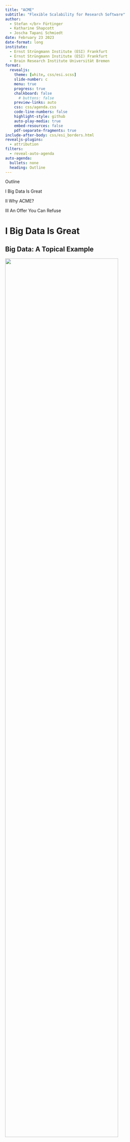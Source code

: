 ```yaml
---
title: "ACME"
subtitle: "Flexible Scalability for Research Software"
author:
  - Stefan </br> Fürtinger
  - Katharine Shapcott
  - Joscha Tapani Schmiedt
date: February 23 2023
date-format: long
institute:
  - Ernst Strüngmann Institute (ESI) Frankfurt
  - Ernst Strüngmann Institute (ESI) Frankfurt
  - Brain Research Institute Universität Bremen
format:
  revealjs:
    theme: [white, css/esi.scss]
    slide-number: c
    menu: true
    progress: true
    chalkboard: false
      # buttons: false
    preview-links: auto
    css: css/agenda.css
    code-line-numbers: false
    highlight-style: github
    auto-play-media: true
    embed-resources: false
    pdf-separate-fragments: true
include-after-body: css/esi_borders.html
revealjs-plugins:
  - attribution
filters:
  - reveal-auto-agenda
auto-agenda:
  bullets: none
  heading: Outline
---
```


```{=html}
<section class="title-slide slide level1 agenda-slide center">
<div class="agenda-heading">
<p>Outline</p>
</div>
<div class="agenda">
<div class="agenda-active">
<p>I Big Data Is Great</p>
</div>
<div class="agenda-active">
<p>II Why ACME?</p>
</div>
<div class="agenda-active">
<p>III An Offer You Can Refuse</p>
</div>
</div>
</section>
```

# I Big Data Is Great

## Big Data: A Topical Example

::: {.r-stack}
![](imgs/fastMRI_website.png){.fragment .fade-in-then-semi-out .absolute width="85%" top="1.5em" left="1em"}
![](imgs/fastMRI_knee.png){.fragment .absolute width="40%" left="1em" top="4em"}
![](imgs/fastMRI_brain.png){.fragment .absolute width="45%" right="1em" top="1.5em"}
:::

::: {.attribution}
See [fastmri.med.nyu.edu](https://fastmri.med.nyu.edu/)
:::

# II Why ACME?

## Get SLURMed {transition="fade-in" auto-animate=true}

```.python
# Which subject do we want to analyze?
subIdx = 0

# Take stock of data on disk
data = datasets.fetch_development_fmri(age_group="adult")
atlasCoords = datasets.fetch_coords_power_2011()

# Extract fMRI time-series averaged within spheres @ atlas coords
mask = NiftiSpheresMasker(seeds=atlasCoords)
timeseries = mask.fit_transform(data.func[subIdx],
                                confounds=data.confounds[subIdx])

# Compute functional connectivity b/w brain regions
estimator = GraphicalLassoCV()
estimator.fit(timeseries)

# Inspect results
plotting.plot_connectome(estimator.covariance_)
```

::: {.r-stack}
![](imgs/subject0.png){.fragment fragment-index=1 .fade-in-then-out .absolute top="3em" left="5em" width="55%"}
:::

## Get SLURMed {auto-animate=true}

```.python
def compute_connectome(subIdx):

      # Take stock of data on disk
      data = datasets.fetch_development_fmri(age_group="adult")
      atlasCoords = datasets.fetch_coords_power_2011()

      # Extract fMRI time-series averaged within spheres @ atlas coords
      masker = NiftiSpheresMasker(seeds=atlasCoords)
      timeseries = masker.fit_transform(data.func[subIdx],
                                        confounds=data.confounds[subIdx])

      # Compute functional connectivity b/w brain regions
      estimator = GraphicalLassoCV()
      estimator.fit(timeseries)
      return estimator.covariance_

if __name__ == "__main__":

      # Compute functional connectivity of subject and save result
      con = compute_connectome(sys.argv[1])
      np.save("con_{}".format(sys.argv[1]), con)
```

## Get SLURMed {auto-animate=true}

```.python
```

. . .

```.bash
#!/bin/bash
#
# SLURM script for computing per-subject connectomes
#
#SBATCH -J connectome_batch # Common name for the job-array
#SBATCH -p myPartition      # Partition
#SBATCH -c 2                # Use two cores
#SBATCH -t 0-2:00           # Max run-time of 2 hours
#SBATCH --mem 4000          # Request 4 GB of RAM
#SBATCH -o con_%A_%a.out    # Redirect stdout/stderr to file
#SBATCH --array=1-33        # Define job-array

source /path/to/conda/etc/profile.d/conda.sh
conda activate myenv
srun python connectome.py "$SLURM_ARRAY_TASK_ID"
```

## Get SLURMed {auto-animate=true}

```.python
```

```.bash
```

. . .

```{data-id="code4"}
sbatch run_connectome.sh
```

## Get SLURMed {auto-animate=true}

```.python
```

```.bash
```

```{data-id="code4"}
sbatch run_connectome.sh
Submitted batch job 21607933

squeue --me
ACCOUNT JOBID PARTITION NODELIST PRIORITY TIME STATE
fuertingers 21607933_3 8GBXS esi-svhpc46 25228545 0:11 RUNNING
fuertingers 21607933_4 8GBXS esi-svhpc46 25228545 0:11 RUNNING
fuertingers 21607933_5 8GBXS esi-svhpc29 25228545 0:11 RUNNING
fuertingers 21607933_2 8GBXS esi-svhpc24 25228545 0:15 RUNNING
fuertingers 21607933_1 8GBXS esi-svhpc24 25228545 0:16 RUNNING
...
```

## Get SLURMed {transition="fade"}

<!-- ```{=html}
<iframe src="imgs/sbatch.html" width="100%" height="80%"></iframe>
``` -->

![](imgs/sbatch_schedmd.gif)

## It All Started With A gist...

![](imgs/acme_gist.png){.position .absolute height="80%" left="2em"}

## Asynchronous Computing Made ESI

![](imgs/acme_logo.png){.position .absolute left="0em" top="2em" width="22%"}

::: {.incremental style="font-size: 0.9em; " .position .absolute left="8em" right="0em" top="2.5em"}
- accelerates "simple", i.e., [embarassingly parallel]{.esi-emph}, workloads
- [wraps]{.esi-emph} sequential code and [maps]{.esi-emph} on parallel computing hardware
- DIY parallelization via [context manager]{.esi-emph} `ParallelMap` in Python
- built on top of [[dask](https://www.dask.org/)]{.esi-emph} and
  [[dask-jobqueue](https://jobqueue.dask.org/en/latest/)]{.esi-emph} to
  integrate with HPC clusters
  ![](imgs/dask.svg){.position .absolute left="-8em" top="6em" width="30%"}
  ![](imgs/dask-jobqueue.png){.position .absolute left="-8em" top="9em" width="30%"}
:::

. . .

::: {.position .absolute top="13.5em" left="3em"}
```.bash
pip install esi-acme
conda install -c conda-forge esi-acme
```
:::

## An Unpractical Example

```.python
def f(x, y, z=3):
    return (x + y) * z
```

[Objective:]{.esi-emph} Evaluate `f` for four different values of `x` and `y = 4`

. . .

`f(`[2]{.esi-emph}`, 4, z=3) = 18`

`f(`[4]{.esi-emph}`, 4, z=3) = 24`

`f(`[6]{.esi-emph}`, 4, z=3) = 30`

`f(`[8]{.esi-emph}`, 4, z=3) = 36`

## An Unpractical Example {auto-animate="true"}

```.python
def f(x, y, z=3):
    return (x + y) * z
```

## An Unpractical Example {auto-animate="true"}

```.python
from acme import ParallelMap

def f(x, y, z=3):
    return (x + y) * z

with ParallelMap(f, [2, 4, 6, 8], 4) as pmap:
    pmap.compute()
```

## An Unpractical Example {auto-animate="true"}

![](imgs/acme_simple.webm){.position .absolute height="100%" top="0em"}


## Back To SLURM Connectomes...  {auto-animate="true"}

. . .

```.python
def compute_connectome(subIdx):

      # Take stock of data on disk
      data = datasets.fetch_development_fmri(age_group="adult")
      atlasCoords = datasets.fetch_coords_power_2011()

      # Extract fMRI time-series averaged within spheres @ atlas coords
      masker = NiftiSpheresMasker(seeds=atlasCoords)
      timeseries = masker.fit_transform(data.func[subIdx],
                                        confounds=data.confounds[subIdx])

      # Compute functional connectivity b/w brain regions
      estimator = GraphicalLassoCV()
      estimator.fit(timeseries)
      return estimator.covariance_

if __name__ == "__main__":

      # Compute functional connectivity of subject and save result
      con = compute_connectome(sys.argv[1])
      np.save("con_{}".format(sys.argv[1]), con)
```

## Back To SLURM Connectomes...  {auto-animate=true}

```.python
def compute_connectome(subIdx):

      # Take stock of data on disk
      data = datasets.fetch_development_fmri(age_group="adult")
      atlasCoords = datasets.fetch_coords_power_2011()

      # Extract fMRI time-series averaged within spheres @ atlas coords
      masker = NiftiSpheresMasker(seeds=atlasCoords)
      timeseries = masker.fit_transform(data.func[subIdx],
                                        confounds=data.confounds[subIdx])

      # Compute functional connectivity b/w brain regions
      estimator = GraphicalLassoCV()
      estimator.fit(timeseries)
      return estimator.covariance_

if __name__ == "__main__":

      # Compute functional connectivity of subject and save result
      with ParallelMap(compute_connectome, range(21)) as pmap:
          results = pmap.compute()
```

. . .

[...[or]{.esi-emph}]{.position .absolute left="10em" bottom="1em"}

## Back To SLURM Connectomes... {auto-animate="true"}

### ...in Jupyter

```.python
[1]: from connectome import compute_connectome, subjectList
     from acme import ParallelMap
```

## Back To SLURM Connectomes... {auto-animate="true"}

### ...in Jupyter

```.python
[1]: from connectome import compute_connectome, subjectList
     from acme import ParallelMap
     from dask_jobqueue import SLURMCluster
```

. . .

```.python
[2]: cluster = SLURMCluster(queue="8GBXS", cores=1, memory="8GB", processes=1,
                            local_directory="/path/to/somewhere", python=sys.executable,
                            job_directives_skip=["-t", "--mem"])
     cluster.scale(10)
```

## Back To SLURM Connectomes... {auto-animate=true}

### ...in Jupyter

```.python
[1]: from connectome import compute_connectome, subjectList
     from acme import ParallelMap
```

## Back To SLURM Connectomes... {auto-animate=true}

### ...in Jupyter

```.python
[1]: from connectome import compute_connectome, subjectList
     from acme import ParallelMap, esi_cluster_setup
```

. . .

```.python
[2]: myClient = esi_cluster_setup(n_workers=10, partition="8GBXS")
```

## Back To SLURM Connectomes... {auto-animate=true}

### ...in Jupyter

```.python
[1]: from connectome import compute_connectome, subjectList
     from acme import ParallelMap, esi_cluster_setup
```

```.python
[2]: myClient = esi_cluster_setup(n_workers=10, partition="8GBXS")
```
```{data-id="jupyter2" style="font-size: 0.4em; "}
<slurm_cluster_setup> Requested worker-count 10 exceeds `n_workers_startup`: waiting for 1 workers to come online, then proceed
<slurm_cluster_setup> SLURM workers ready: 1/1 	[elapsed time 00:05 | timeout at 01:00]
<slurm_cluster_setup> Cluster dashboard accessible at http://10.100.32.17:40043/status
```

## Back To SLURM Connectomes... {auto-animate=true}

### ...in Jupyter

```.python
[1]: from connectome import compute_connectome, subjectList
     from acme import ParallelMap, esi_cluster_setup
```

```.python
[2]: myClient = esi_cluster_setup(n_workers=10, partition="8GBXS")
```
```{data-id="jupyter2" style="font-size: 0.4em; "}
<slurm_cluster_setup> Requested worker-count 10 exceeds `n_workers_startup`: waiting for 1 workers to come online, then proceed
<slurm_cluster_setup> SLURM workers ready: 1/1 	[elapsed time 00:05 | timeout at 01:00]
<slurm_cluster_setup> Cluster dashboard accessible at http://10.100.32.17:40043/status
```

. . .

```.python
[3]: with ParallelMap(compute_connectome, subjectList, result_shape=(264, 264, None))) as pmap:
         results = pmap.compute()
```

## Back To SLURM Connectomes... {auto-animate=true}

### ...in Jupyter

```.python
[1]: from connectome import compute_connectome, subjectList
     from acme import ParallelMap, esi_cluster_setup
```

```.python
[2]: myClient = esi_cluster_setup(n_workers=10, partition="8GBXS")
```
```{data-id="jupyter2" style="font-size: 0.4em; "}
<slurm_cluster_setup> Requested worker-count 10 exceeds `n_workers_startup`: waiting for 1 workers to come online, then proceed
<slurm_cluster_setup> SLURM workers ready: 1/1 	[elapsed time 00:05 | timeout at 01:00]
<slurm_cluster_setup> Cluster dashboard accessible at http://10.100.32.17:40043/status
```

```.python
[3]: with ParallelMap(compute_connectome, subjectList, result_shape=(264, 264, None))) as pmap:
         results = pmap.compute()
```
```{data-id="jupyter3" style="font-size: 0.4em; " code-line-numbers="2-3"}
<ParallelMap> INFO: This is ACME v. 2022.12
<ParallelMap> INFO: Attaching to global parallel computing client <Client: 'tcp://10.100.32.17:33661' processes=10 threads=10, memory=74.50 GiB>
```

## Back To SLURM Connectomes... {auto-animate=true}

### ...in Jupyter

```.python
[1]: from connectome import compute_connectome, subjectList
     from acme import ParallelMap, esi_cluster_setup
```

```.python
[2]: myClient = esi_cluster_setup(n_workers=10, partition="8GBXS")
```
```{data-id="jupyter2" style="font-size: 0.4em; "}
<slurm_cluster_setup> Requested worker-count 10 exceeds `n_workers_startup`: waiting for 1 workers to come online, then proceed
<slurm_cluster_setup> SLURM workers ready: 1/1 	[elapsed time 00:05 | timeout at 01:00]
<slurm_cluster_setup> Cluster dashboard accessible at http://10.100.32.17:40043/status
```

```.python
[3]: with ParallelMap(compute_connectome, subjectList, result_shape=(264, 264, None))) as pmap:
         results = pmap.compute()
```
```{data-id="jupyter3" style="font-size: 0.4em; " code-line-numbers="2-3"}
<ParallelMap> INFO: This is ACME v. 2022.12
<ParallelMap> INFO: Attaching to global parallel computing client <Client: 'tcp://10.100.32.17:33661' processes=10 threads=10, memory=74.50 GiB>
```

. . .

::: {data-id="box1" style="background: rgba(0,0,0,0); width: 100%; height: 1em; border: 0.1em solid red; " .absolute top="10.5em" left="0em" .fade}
:::


## Back To SLURM Connectomes... {auto-animate=true}

### ...in Jupyter

```.python
[1]: from connectome import compute_connectome, subjectList
     from acme import ParallelMap, esi_cluster_setup
```

```.python
[2]: myClient = esi_cluster_setup(n_workers=10, partition="8GBXS")
```
```{data-id="jupyter2" style="font-size: 0.4em; "}
<slurm_cluster_setup> Requested worker-count 10 exceeds `n_workers_startup`: waiting for 1 workers to come online, then proceed
<slurm_cluster_setup> SLURM workers ready: 1/1 	[elapsed time 00:05 | timeout at 01:00]
<slurm_cluster_setup> Cluster dashboard accessible at http://10.100.32.17:40043/status
```

```.python
[3]: with ParallelMap(compute_connectome, subjectList, result_shape=(264, 264, None))) as pmap:
         results = pmap.compute()
```
```{data-id="jupyter3" style="font-size: 0.4em; color: red; " code-line-numbers="2-3"}
<ParallelMap> INFO: This is ACME v. 2022.12
<ParallelMap> INFO: Attaching to global parallel computing client <Client: 'tcp://10.100.32.17:33661' processes=10 threads=10, memory=74.50 GiB>
<ParallelMap> INFO: Preparing 21 parallel calls of `compute_connectome` using 10 workers
<ParallelMap> INFO: Log information available at /cs/slurm/fuertingers/fuertingers_20230207-093941
100% |██████████| 21/21 [01:46<00:00]
<ParallelMap> INFO: SUCCESS! Finished parallel computation. Results have been saved to /cs/home/fuertingers/ACME_20230207-094014-740639/compute_connectome.h5 with links to data payload located in /cs/home/fuertingers/ACME_20230207-094014-740639/compute_connectome_payload
```

::: {data-id="box1" style="background: rgba(0,0,0,0); width: 100%; height: 1em; border: 0.1em solid red; " .absolute top="10.5em" left="0em" .fade}
:::

## Back To SLURM Connectomes... {auto-animate=true}

### ...in Jupyter

```.python
[1]: from connectome import compute_connectome, subjectList
     from acme import ParallelMap, esi_cluster_setup
```

```.python
[2]: myClient = esi_cluster_setup(n_workers=10, partition="8GBXS")
```
```{data-id="jupyter2" style="font-size: 0.4em; "}
<slurm_cluster_setup> Requested worker-count 10 exceeds `n_workers_startup`: waiting for 1 workers to come online, then proceed
<slurm_cluster_setup> SLURM workers ready: 1/1 	[elapsed time 00:05 | timeout at 01:00]
<slurm_cluster_setup> Cluster dashboard accessible at http://10.100.32.17:40043/status
```

```.python
[3]: with ParallelMap(compute_connectome, subjectList, result_shape=(264, 264, None))) as pmap:
         results = pmap.compute()
```
```{data-id="jupyter3" style="font-size: 0.4em; "}
<ParallelMap> INFO: This is ACME v. 2022.12
<ParallelMap> INFO: Attaching to global parallel computing client <Client: 'tcp://10.100.32.17:33661' processes=10 threads=10, memory=74.50 GiB>
<ParallelMap> INFO: Preparing 21 parallel calls of `compute_connectome` using 10 workers
<ParallelMap> INFO: Log information available at /cs/slurm/fuertingers/fuertingers_20230207-093941
100% |██████████| 21/21 [01:46<00:00]
<ParallelMap> INFO: SUCCESS! Finished parallel computation. Results have been saved to /cs/home/fuertingers/ACME_20230207-094014-740639/compute_connectome.h5 with links to data payload located in /cs/home/fuertingers/ACME_20230207-094014-740639/compute_connectome_payload
```

::: {data-id="box1" style="background: rgba(0,0,0,0); width: 100%; height: 1.5em; border: 0.1em solid red; " .absolute top="12.9em" left="0em" .fade}
:::

. . .

[...what?]{.position .absolute left="10em" bottom="1em"}

## Back To SLURM Connectomes...

### ...in Jupyter

```.python
[4]: pmap.results_container
```
. . .

```{data-id="jupyter4" style="font-size: 0.4em; "}
'/cs/home/fuertingers/ACME_20230206-122528-965199/compute_connectome.h5'
```

. . .

```.python
[5]: results
```

. . .

```{data-id="jupyter5" style="font-size: 0.4em; "}
['/cs/home/fuertingers/ACME_20230206-122528-965199/compute_connectome_payload/compute_connectome_0.h5',
 '/cs/home/fuertingers/ACME_20230206-122528-965199/compute_connectome_payload/compute_connectome_1.h5',
 '/cs/home/fuertingers/ACME_20230206-122528-965199/compute_connectome_payload/compute_connectome_2.h5',
 '/cs/home/fuertingers/ACME_20230206-122528-965199/compute_connectome_payload/compute_connectome_3.h5',
 '/cs/home/fuertingers/ACME_20230206-122528-965199/compute_connectome_payload/compute_connectome_4.h5']
```

. . .

::: {.incremental style="font-size: 0.85em; "}
- single [aggregate results file]{.esi-emph} `compute_connectome.h5`
  only points to data written by workers
- each worker saves results [independently]{.esi-emph} to files in the `*_payload` directory
- leverages [HDF5 Virtual Datasets]{.esi-emph}
:::


## Communication via Filesystem

<!-- ::: {.r-stack}
![](imgs/virtual_dataset_illustration_i.png){.fragment .fade-in-then-out .absolute top="2em" right="1em" width="95%"}
![](imgs/virtual_dataset_illustration_ii.png){.fragment .fade-in-then-out .absolute top="2em" right="1em" width="95%"}
::: -->

![](imgs/virtual_dataset_illustration_ii.png){.fragment .fade-in-then-out .absolute top="2em" right="1em" width="100%"}


# III An Offer You Can Refuse

## Why Python? {auto-animate="true"}

. . .

Home to [modern ML/AI libraries]{.esi-emph}

```.python
from torch.optim import Adam
from torch.nn import Sequential
from acme import ParallelMap

def hyper_par_tuning(learning_rate, epochs=10):
  model = Sequential(...)
  optimizer = Adam(model.parameters(), lr=learning_rate, betas=(0.5, 0.999))
  ...
  for epoch in range(epochs):
    classifications = model(inputs)
    loss = criterion(classifications, labels)
    loss.backward()
    optimizer.step()
    ...
```

## Why Python? {auto-animate="true"}

Home to [modern ML/AI libraries]{.esi-emph}

```.python
from torch.optim import Adam
from torch.nn import Sequential
from acme import ParallelMap

def hyper_par_tuning(learning_rate, epochs=10):
  model = Sequential(...)
  optimizer = Adam(model.parameters(), lr=learning_rate, betas=(0.5, 0.999))
  ...
  for epoch in range(epochs):
    classifications = model(inputs)
    loss = criterion(classifications, labels)
    loss.backward()
    optimizer.step()
    ...
with ParallelMap(hyper_par_tuning, np.linspace(1e-3, 1e-6, 100)) as pmap:
  pmap.compute()
```

## Why Python? {auto-animate="true"}

[Interfaces]{.esi-emph}...

. . .

...with [R]{.esi-emph}

```.R
sample_stats <- function(d_mu, d_sd) {
    samp <- rnorm(10^6, d_mu, d_sd)
    c(s_mu = mean(samp), s_sd = sd(samp))
}
```

::: {style="height: 1em; "}
:::

. . .

```.python
from rpy2.robjects.packages import STAP

def sample_stats(mu, sd):
  with open("some_code.R", "r") as Rfile:
    Rcode = Rfile.read()
  some_code = STAP(Rcode, "sample_stats")
  return np.array(some_code.sample_stats(mu, sd))

with ParallelMap(some_code.sample_stats, [2, 4, 6, 8], [3, 5, 7, 9]) as pmap:
  pmap.compute()
```

## Why Python? {auto-animate="true"}

[Interfaces]{.esi-emph}...

...with [system binaries]{.esi-emph}

```.python
import subprocess

def freesurf_preproc(subIdx):
  cmd = "recon-all -s sub-{subj:d} -i sub-{subj:d}_ses-BL_T1w.nii.gz -all"
  subprocess.run(cmd.format(sub=subIdx), text=True, shell=True, check=True)

with ParallelMap(freesurf_preproc, np.arange(101, 151)) as pmap:
  pmap.compute()
```

. . .

...and [FORTRAN]{.esi-emph}, [Java]{.esi-emph}, [Octave]{.esi-emph}, ...

## ACME {visibilty="uncounted"}

## ACME is [not]{style="color: red"}

::: {.incremental style="font-size: 1.0em; " .absolute .position top="3em"}
- a general purpose parallelization framework
- up for tasks requiring inter-worker communication
- built for for processing shared distributed data structures
- tuned for best performance possible
- a great way to tackle CFD problems/PDE discretizations
- another `sbatch` wrapper
:::

## ACME [is]{.esi-emph}

::: {.incremental style="font-size: 0.9em; " .absolute .position bottom="1em"}
- made for [easy-to-use parallelization]{.esi-emph} of code not written with concurrency in mind
- [application-agnostic]{.esi-emph}: has been used for math optimization,
  neural networks, fMRI and is the parallelization engine of
  ![](imgs/syncopy_logo.svg){.absolute .position top="3.7em" right="2.8em" width="15%"}
- based on existing [robust parallel computing libraries]{.esi-emph} (dask, dask-jobqueue)
- [small network footprint]{.esi-emph} by shifting concurrency to filesystem
- fully [open-source on [GitHub](https://github.com/esi-neuroscience/acme)]{.esi-emph} PRs welcome!
- open to [[include more HPC centers]{.esi-epmh}]{.esi-emph}

  ``<your-institution-here>_cluster_setup``
:::

## {visibilty="uncounted"}

::: {style="height: 0.8em; "}
:::

::: {.r-fit-text}
Thank You For Your Attention!
:::

[**GitHub**]{.absolute top="10.5em" left="0em" style="font-size: 0.9em; "}

![](imgs/me.jpeg){.absolute top="4em" left="3em" width="16%"}
[Stefan]{.absolute top="9.5em" left="4.5em" style="font-size: 0.9em; "}
[@pantaray]{.absolute top="10.5em" left="3.5em" style="font-size: 0.9em; "}

![](imgs/katharine.jpg){.absolute top="4em" left="10.5em" width="16%"}
[Katharine]{.absolute top="9.5em" left="12em" style="font-size: 0.9em; "}
[@KatharineShapcott]{.absolute top="10.5em" left="10em" style="font-size: 0.9em; "}

![](imgs/joscha.jpeg){.absolute top="4em" left="18.7em" width="16%"}
[Joscha]{.absolute top="9.5em" left="21.7em" style="font-size: 0.9em; "}
[@joschaschmiedt]{.absolute top="10.5em" left="20em" style="font-size: 0.9em; "}

![](imgs/acme_logo.png){.absolute top="11em" left="2em" width="15%"}
[[https://github.com/esi-neuroscience/acme](https://github.com/esi-neuroscience/acme)]{.absolute top="14em" left="8em" style="font-size: 0.9em; "}

[**Contact**: [stefan.fuertinger@esi-frankfurt.de](stefan.fuertinger@esi-frankfurt.de)]{.absolute top="16.5em" left="5em" style="font-size: 0.9em; "}

## {background-image="imgs/acme_nilearn_demo.gif" background-opacity="0.2" visibilty="uncounted"}

::: {style="height: 0.8em; "}
:::

::: {.r-fit-text}
Thank You For Your Attention!
:::

[**GitHub**]{.absolute top="10.5em" left="0em" style="font-size: 0.9em; "}

![](imgs/me.jpeg){.absolute top="4em" left="3em" width="16%"}
[Stefan]{.absolute top="9.5em" left="4.5em" style="font-size: 0.9em; "}
[@pantaray]{.absolute top="10.5em" left="3.5em" style="font-size: 0.9em; "}

![](imgs/katharine.jpg){.absolute top="4em" left="10.5em" width="16%"}
[Katharine]{.absolute top="9.5em" left="12em" style="font-size: 0.9em; "}
[@KatharineShapcott]{.absolute top="10.5em" left="10em" style="font-size: 0.9em; "}

![](imgs/joscha.jpeg){.absolute top="4em" left="18.7em" width="16%"}
[Joscha]{.absolute top="9.5em" left="21.7em" style="font-size: 0.9em; "}
[@joschaschmiedt]{.absolute top="10.5em" left="20em" style="font-size: 0.9em; "}

![](imgs/acme_logo.png){.absolute top="11em" left="2em" width="15%"}
[[https://github.com/esi-neuroscience/acme](https://github.com/esi-neuroscience/acme)]{.absolute top="14em" left="8em" style="font-size: 0.9em; "}

[**Contact**: [stefan.fuertinger@esi-frankfurt.de](stefan.fuertinger@esi-frankfurt.de)]{.absolute top="16.5em" left="5em" style="font-size: 0.9em; "}

## Clippings {visibility="hidden"}

- explain fMRI!!!
- fastMRI: 1.5/3.0 Tesla
- many people do stuff embarassingly parallel!
- specify ACME Audience!
- parallelization for people who do not care about parallelization!
- it's GNU parallel w/SLURM

